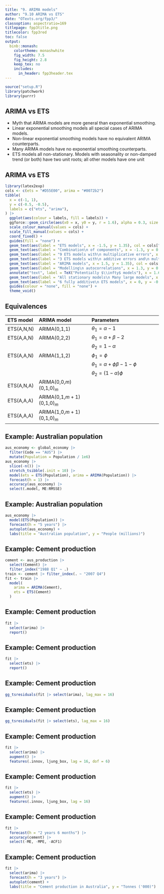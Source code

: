 ```yaml
---
title: "9. ARIMA models"
author: "9.10 ARIMA vs ETS"
date: "OTexts.org/fpp3/"
classoption: aspectratio=169
titlepage: fpp3title.png
titlecolor: fpp3red
toc: false
output:
  binb::monash:
    colortheme: monashwhite
    fig_width: 7.5
    fig_height: 2.8
    keep_tex: no
    includes:
      in_header: fpp3header.tex
---
```

```r
source("setup.R")
library(patchwork)
library(purrr)
```

## ARIMA vs ETS
\fontsize{14}{16}\sf

  * Myth that ARIMA models are more general than exponential smoothing.
  * Linear exponential smoothing models all special cases of ARIMA models.
  * Non-linear exponential smoothing models have no equivalent ARIMA counterparts.
  * Many ARIMA models have no exponential smoothing counterparts.
  * ETS models all non-stationary. Models with seasonality or non-damped trend (or both) have two unit roots; all other models have one unit \rlap{root.}

\vspace*{10cm}

## ARIMA vs ETS

```r
library(latex2exp)
cols <- c(ets = "#D55E00", arima = "#0072b2")
tibble(
  x = c(-1, 1),
  y = c(-0.5, -0.5),
  labels = c("ets", "arima"),
) |>
  ggplot(aes(colour = labels, fill = labels)) +
  ggforce::geom_circle(aes(x0 = x, y0 = y, r = 1.6), alpha = 0.3, size = 1) +
  scale_colour_manual(values = cols) +
  scale_fill_manual(values = cols) +
  coord_fixed() +
  guides(fill = "none") +
  geom_text(aes(label = "ETS models", x = -1.5, y = 1.35), col = cols["ets"], fontface = "bold", size = 6) +
  geom_text(aes(label = "Combination\n of components", x = -1.3, y = 0.5), col = cols["ets"], size = 2.8, fontface = "bold") +
  geom_text(aes(label = "9 ETS models with\n multiplicative errors", x = -1.6, y = -0.5), col = cols["ets"], size = 2.8) +
  geom_text(aes(label = "3 ETS models with\n additive errors and\n multiplicative\n seasonality", x = -1.3, y = -1.4), col = cols["ets"], size = 2.8) +
  geom_text(aes(label = "ARIMA models", x = 1.5, y = 1.35), col = cols["arima"], fontface = "bold", size = 6) +
  geom_text(aes(label = "Modelling\n autocorrelations", x = 1.3, y = 0.5), col = cols["arima"], size = 2.8, fontface = "bold") +
  annotate("text", label = TeX("Potentially $\\infty$ models"), x = 1.6, y = -0.6, col = cols["arima"], size = 2.8) +
  geom_text(aes(label = "All stationary models\n Many large models", x = 1.25, y = -1.5), col = cols["arima"], size = 2.8) +
  geom_text(aes(label = "6 fully additive\n ETS models", x = 0, y = -0.6), col = "#6b6859", size = 2.8) +
  guides(colour = "none", fill = "none") +
  theme_void()
```

## Equivalences

\fontsize{13}{15}\sf

|**ETS model**  | **ARIMA model**             | **Parameters**                       |
| :------------ | :-------------------------- | :----------------------------------- |
| ETS(A,N,N)    | ARIMA(0,1,1)                | $\theta_1 = \alpha-1$                |
| ETS(A,A,N)    | ARIMA(0,2,2)                | $\theta_1 = \alpha+\beta-2$          |
|               |                             | $\theta_2 = 1-\alpha$                |
| ETS(A,A\damped,N)    | ARIMA(1,1,2)                | $\phi_1=\phi$                        |
|               |                             | $\theta_1 = \alpha+\phi\beta-1-\phi$ |
|               |                             | $\theta_2 = (1-\alpha)\phi$          |
| ETS(A,N,A)    | ARIMA(0,0,$m$)(0,1,0)$_m$   |                                      |
| ETS(A,A,A)    | ARIMA(0,1,$m+1$)(0,1,0)$_m$ |                                      |
| ETS(A,A\damped,A)    | ARIMA(1,0,$m+1$)(0,1,0)$_m$ |                                      |

## Example: Australian population
\fontsize{10}{11}\sf

```r
aus_economy <- global_economy |>
  filter(Code == "AUS") |>
  mutate(Population = Population / 1e6)
aus_economy |>
  slice(-n()) |>
  stretch_tsibble(.init = 10) |>
  model(ets = ETS(Population), arima = ARIMA(Population)) |>
  forecast(h = 1) |>
  accuracy(aus_economy) |>
  select(.model, ME:RMSSE)
```

## Example: Australian population

```r
aus_economy |>
  model(ETS(Population)) |>
  forecast(h = "5 years") |>
  autoplot(aus_economy) +
  labs(title = "Australian population", y = "People (millions)")
```

## Example: Cement production

```r
cement <- aus_production |>
  select(Cement) |>
  filter_index("1988 Q1" ~ .)
train <- cement |> filter_index(. ~ "2007 Q4")
fit <- train |>
  model(
    arima = ARIMA(Cement),
    ets = ETS(Cement)
  )
```

## Example: Cement production
\fontsize{10}{11}\sf

```r
fit |>
  select(arima) |>
  report()
```

## Example: Cement production
\fontsize{10}{9.5}\sf

```r
fit |>
  select(ets) |>
  report()
```

## Example: Cement production

```r
gg_tsresiduals(fit |> select(arima), lag_max = 16)
```

## Example: Cement production

```r
gg_tsresiduals(fit |> select(ets), lag_max = 16)
```

## Example: Cement production
\fontsize{10}{12}\sf

```r
fit |>
  select(arima) |>
  augment() |>
  features(.innov, ljung_box, lag = 16, dof = 6)
```

## Example: Cement production
\fontsize{10}{12}\sf

```r
fit |>
  select(ets) |>
  augment() |>
  features(.innov, ljung_box, lag = 16)
```

## Example: Cement production
\fontsize{10}{12}\sf

```r
fit |>
  forecast(h = "2 years 6 months") |>
  accuracy(cement) |>
  select(-ME, -MPE, -ACF1)
```

## Example: Cement production

```r
fit |>
  select(arima) |>
  forecast(h = "3 years") |>
  autoplot(cement) +
  labs(title = "Cement production in Australia", y = "Tonnes ('000)")
```
